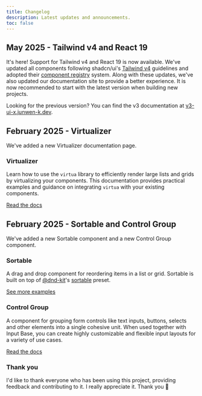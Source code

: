 ```yaml
---
title: Changelog
description: Latest updates and announcements.
toc: false
---
```


## May 2025 - Tailwind v4 and React 19

It's here! Support for Tailwind v4 and React 19 is now available. We've updated all components following shadcn/ui's [Tailwind v4](https://ui.shadcn.com/docs/tailwind-v4#whats-new) guidelines and adopted their [component registry](https://ui.shadcn.com/docs/registry) system. Along with these updates, we've also updated our documentation site to provide a better experience. It is now recommended to start with the latest version when building new projects.

Looking for the previous version? You can find the v3 documentation at [v3-ui-x.junwen-k.dev](https://v3-ui-x.junwen-k.dev).

## February 2025 - Virtualizer

We've added a new Virtualizer documentation page.

### Virtualizer

Learn how to use the `virtua` library to efficiently render large lists and grids by virtualizing your components. This documentation provides practical examples and guidance on integrating `virtua` with your existing components.

<ComponentPreview name="virtualizer-demo" />

[Read the docs](/docs/components/virtualizer)

## February 2025 - Sortable and Control Group

We've added a new Sortable component and a new Control Group component.

### Sortable

A drag and drop component for reordering items in a list or grid. Sortable is built on top of [@dnd-kit](https://dndkit.com)'s [sortable](https://docs.dndkit.com/presets/sortable) preset.

<ComponentPreview name="sortable-demo" />

[See more examples](/docs/components/sortable)

### Control Group

A component for grouping form controls like text inputs, buttons, selects and other elements into a single cohesive unit. When used together with Input Base, you can create highly customizable and flexible input layouts for a variety of use cases.

<ComponentPreview name="control-group-demo" />

[Read the docs](/docs/components/control-group)

### Thank you

I'd like to thank everyone who has been using this project, providing feedback and contributing to it. I really appreciate it. Thank you 🙏
